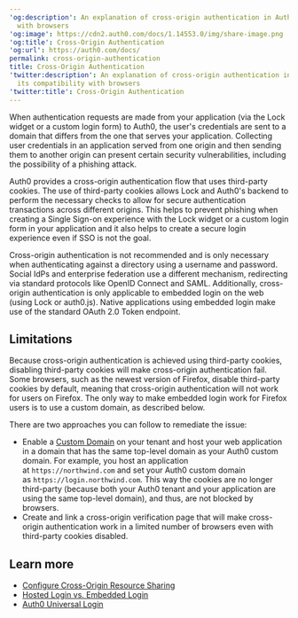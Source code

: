 ---
'og:description': An explanation of cross-origin authentication in Auth0 and its compatibility
  with browsers
'og:image': https://cdn2.auth0.com/docs/1.14553.0/img/share-image.png
'og:title': Cross-Origin Authentication
'og:url': https://auth0.com/docs/
permalink: cross-origin-authentication
title: Cross-Origin Authentication
'twitter:description': An explanation of cross-origin authentication in Auth0 and
  its compatibility with browsers
'twitter:title': Cross-Origin Authentication
---
When authentication requests are made from your application (via the Lock widget or a custom login form) to Auth0, the user's credentials are sent to a domain that differs from the one that serves your application. Collecting user credentials in an application served from one origin and then sending them to another origin can present certain security vulnerabilities, including the possibility of a phishing attack.

Auth0 provides a cross-origin authentication flow that uses third-party cookies. The use of third-party cookies allows Lock and Auth0's backend to perform the necessary checks to allow for secure authentication transactions across different origins. This helps to prevent phishing when creating a <Tooltip tip="Single Sign-On (SSO): Service that, after a user logs into one applicaton, automatically logs that user in to other applications." cta="View Glossary" href="/docs/glossary?term=Single+Sign-on">Single Sign-on</Tooltip> experience with the Lock widget or a custom login form in your application and it also helps to create a secure login experience even if SSO is not the goal.

Cross-origin authentication is not recommended and is only necessary when authenticating against a directory using a username and password. Social <Tooltip tip="Identity Provider (IdP): Service that stores and manages digital identities." cta="View Glossary" href="/docs/glossary?term=IdPs">IdPs</Tooltip> and enterprise federation use a different mechanism, redirecting via standard protocols like <Tooltip tip="OpenID: Open standard for authentication that allows applications to verify users' identities without collecting and storing login information." cta="View Glossary" href="/docs/glossary?term=OpenID">OpenID</Tooltip> Connect and <Tooltip tip="OpenID: Open standard for authentication that allows applications to verify users' identities without collecting and storing login information." cta="View Glossary" href="/docs/glossary?term=SAML">SAML</Tooltip>. Additionally, cross-origin authentication is only applicable to embedded login on the web (using Lock or auth0.js). Native applications using embedded login make use of the standard <Tooltip tip="Token Endpoint: Endpoint on the Authorization Server that is used to programmatically request tokens." cta="View Glossary" href="/docs/glossary?term=OAuth+2.0">OAuth 2.0</Tooltip> <Tooltip tip="OAuth 2.0: Authorization framework that defines authorization protocols and workflows." cta="View Glossary" href="/docs/glossary?term=Token+endpoint">Token endpoint</Tooltip>.

## Limitations

Because cross-origin authentication is achieved using third-party cookies, disabling third-party cookies will make cross-origin authentication fail. Some browsers, such as the newest version of Firefox, disable third-party cookies by default, meaning that cross-origin authentication will not work for users on Firefox. The only way to make embedded login work for Firefox users is to use a <Tooltip tip="Custom Domain: Third-party domain with a specialized, or vanity, name." cta="View Glossary" href="/docs/glossary?term=custom+domain">custom domain</Tooltip>, as described below.

There are two approaches you can follow to remediate the issue:

* Enable a [Custom Domain](/docs/customize/custom-domains) on your tenant and host your web application in a domain that has the same top-level domain as your Auth0 custom domain. For example, you host an application at `https://northwind.com` and set your Auth0 custom domain as `https://login.northwind.com`. This way the cookies are no longer third-party (because both your Auth0 tenant and your application are using the same top-level domain), and thus, are not blocked by browsers.
* Create and link a cross-origin verification page that will make cross-origin authentication work in a limited number of browsers even with third-party cookies disabled.

## Learn more

* [Configure Cross-Origin Resource Sharing](/docs/get-started/applications/set-up-cors)
* [Hosted Login vs. Embedded Login](/docs/authenticate/login/universal-vs-embedded-login)
* [Auth0 Universal Login](/docs/authenticate/login/auth0-universal-login)
